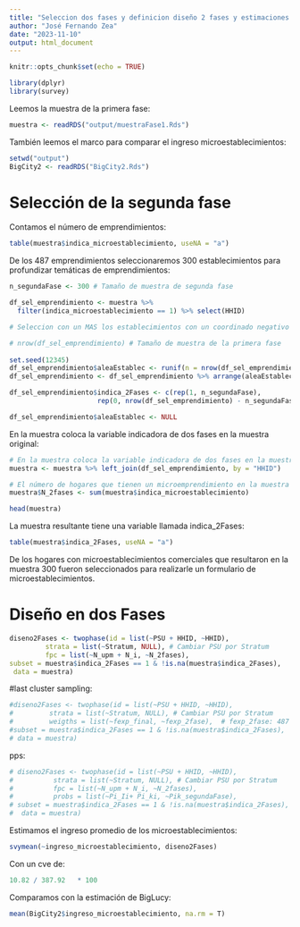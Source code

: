 ---
title: "Seleccion dos fases y definicion diseño 2 fases y estimaciones muestrales"
author: "José Fernando Zea"
date: "2023-11-10"
output: html_document
---

```{r setup, include=FALSE}
knitr::opts_chunk$set(echo = TRUE)
```

```{r, warning=FALSE, message=FALSE}
library(dplyr)
library(survey)
```


Leemos la muestra de la primera fase:

```{r, warning=FALSE, message=FALSE}
muestra <- readRDS("output/muestraFase1.Rds")
```

También leemos el marco para comparar el ingreso microestablecimientos:

```{r, warning=FALSE, message=FALSE}
setwd("output")
BigCity2 <- readRDS("BigCity2.Rds") 
```

# Selección de la segunda fase


Contamos el número de emprendimientos:

```{r}
table(muestra$indica_microestablecimiento, useNA = "a")
```



De los 487 emprendimientos seleccionaremos 300 establecimientos para profundizar temáticas de emprendimientos:


```{r}
n_segundaFase <- 300 # Tamaño de muestra de segunda fase

df_sel_emprendimiento <- muestra %>% 
  filter(indica_microestablecimiento == 1) %>% select(HHID)

# Seleccion con un MAS los establecimientos con un coordinado negativo

# nrow(df_sel_emprendimiento) # Tamaño de muestra de la primera fase
 
set.seed(12345)
df_sel_emprendimiento$aleaEstablec <- runif(n = nrow(df_sel_emprendimiento))
df_sel_emprendimiento <- df_sel_emprendimiento %>% arrange(aleaEstablec)

df_sel_emprendimiento$indica_2Fases <- c(rep(1, n_segundaFase), 
                      rep(0, nrow(df_sel_emprendimiento) - n_segundaFase))

df_sel_emprendimiento$aleaEstablec <- NULL

```

En la muestra coloca la variable indicadora de dos fases en la muestra original:


```{r}

# En la muestra coloca la variable indicadora de dos fases en la muestra original
muestra <- muestra %>% left_join(df_sel_emprendimiento, by = "HHID")

# El número de hogares que tienen un microemprendimiento en la muestra de la primera fase
muestra$N_2fases <- sum(muestra$indica_microestablecimiento)

```



```{r}
head(muestra)
```


La muestra resultante tiene una variable llamada indica_2Fases:

```{r}
table(muestra$indica_2Fases, useNA = "a")
```
De los hogares con microestablecimientos comerciales que resultaron en la muestra 300 fueron seleccionados para realizarle un formulario de microestablecimientos.


# Diseño en dos Fases

```{r}
diseno2Fases <- twophase(id = list(~PSU + HHID, ~HHID), 
         strata = list(~Stratum, NULL), # Cambiar PSU por Stratum
         fpc = list(~N_upm + N_i, ~N_2fases),
subset = muestra$indica_2Fases == 1 & !is.na(muestra$indica_2Fases), 
 data = muestra)
```


#last cluster sampling: 


```{r}
#diseno2Fases <- twophase(id = list(~PSU + HHID, ~HHID), 
#         strata = list(~Stratum, NULL), # Cambiar PSU por Stratum
#         weigths = list(~fexp_final, ~fexp_2fase),  # fexp_2fase: 487 / 300
#subset = muestra$indica_2Fases == 1 & !is.na(muestra$indica_2Fases), 
# data = muestra)
```


pps:

```{r}
# diseno2Fases <- twophase(id = list(~PSU + HHID, ~HHID), 
#          strata = list(~Stratum, NULL), # Cambiar PSU por Stratum
#          fpc = list(~N_upm + N_i, ~N_2fases),
#          probs = list(~Pi_Ii+ Pi_ki, ~Pik_segundaFase),
# subset = muestra$indica_2Fases == 1 & !is.na(muestra$indica_2Fases), 
#  data = muestra)

```



Estimamos el ingreso promedio de los microestablecimientos:
```{r}
svymean(~ingreso_microestablecimiento, diseno2Fases)
```

Con un cve de:
```{r}
10.82 / 387.92   * 100
```



Comparamos con la estimación de BigLucy:

```{r}
mean(BigCity2$ingreso_microestablecimiento, na.rm = T)
```

